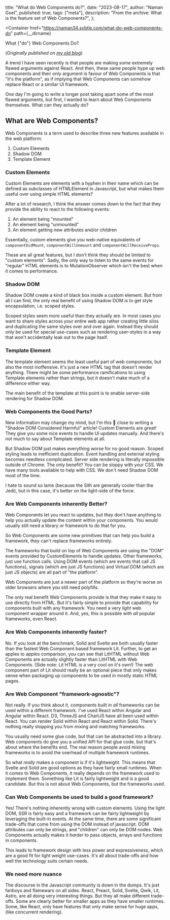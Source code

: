   title: "What do Web Components do?",
  date: "2023-08-17",
  author: "Naman Goel",
  published: true,
  tags: ["meta"],
  description: "From the archive: What is the feature set of Web Components?",
};


<Container
  href="https://naman34.svbtle.com/what-do-web-components-do"
  path={__dirname}
>
  <Word scale={81}>What</Word>
  <Word scale={21} italic>
    {"do"}
  </Word>
  <Word scale={61}>Web</Word>
  <Word scale={188}>Components</Word>
  <Word scale={53.5}>Do?</Word>
</Container>

(_Originally published on [my old blog](https://naman34.svbtle.com/what-do-web-components-do)_)

A trend I have seen recently is that people are making some extremely flawed arguments against React. And then, these same people hype up web components and their only argument is favour of Web Components is that "it's the platform", as if implying that Web Components can somehow replace React or a similar UI framework.

One day I'm going to write a longer post taking apart some of the most flawed arguments, but first, I wanted to learn about Web Components themselves. What can they actually do?

## What are Web Components?

Web Components is a term used to describe three new features available in the web platform:

1. Custom Elements
2. Shadow DOM
3. Template Element

### Custom Elements

Custom Elements are elements with a hyphen in their name which can be defined as subclasses of HTMLElement in Javascript, but what makes them useful over using simple HTML elements?

After a lot of research, I think the answer comes down to the fact that they provide the ability to react to the following events:

1. An element being "mounted"
2. An element being "unmounted"
3. An element getting new attributes and/or children

Essentially, custom elements give you web-native equivalents of `componentDidMount`, `componentWillUnmount` and `componentWillReceiveProps`.

These are all great features, but I don't think they should be limited to "custom elements". Sadly, the only way to listen to the same events for "regular" HTML elements is to MutationObserver which isn't the best when it comes to performance.

### Shadow DOM

Shadow DOM create a kind of black box inside a custom element. But from all I can find, the only real benefit of using Shadow DOM is to get style encapsulation, i.e. scoped styles.

Scoped styles seem more useful than they actually are. In most cases you want to share styles across your entire web app rather creating little silos and duplicating the same styles over and over again. Instead they should only be used for special use-cases such as rendering user-styles in a way that won't accidentally leak out to the page itself.

### Template Element

The template element seems the least useful part of web components, but also the most inoffensive. It's just a new HTML tag that doesn't render anything. There might be some performance ramifications to using Template elements rather than strings, but it doesn't make much of a difference either way.

The main benefit of the template at this point is to enable server-side rendering for Shadow DOM.

### Web Components the Good Parts?

New information may change my mind, but I'm this 🤏 close to writing a "Shadow DOM Considered Harmful" article! Custom Elements are great! They give you some nice events to handle UI updates manually. And there's not much to say about Template elements at all.

But Shadow DOM just makes everything worse for no good reason. Scoped styling leads to inefficient duplication. Event handling and external styling becomes needless complicated. Server side rendering is literally impossible outside of Chrome. The only benefit? You can be sloppy with your CSS. We have many tools available to help with CSS. We don't need Shadow DOM most of the time.

I hate to sound so lame (because the Sith are generally cooler than the Jedi), but in this case, it's better on the light-side of the force.

### Are Web Components inherently Better?

Web Components let you react to updates, but they don't have anything to help you actually update the content within your components. You would usually still need a library or framework to do that for you.

So Web Components are some new primitives that can help you build a framework, they can't replace frameworks entirely.

The frameworks that build on top of Web Components are using the "DOM" events provided by CustomElements to handle updates. Other frameworks, just use function calls. Using DOM events (which are events that call JS functions), signals (which are just JS functions) and Virtual DOM (which are just JS objects) are all part of "the platform".

Web Components are just a newer part of the platform so they're worse on older browsers where you still need polyfills.

The only real benefit Web Components provide is that they make it easy to use directly from HTML. But it's fairly simple to provide that capability for components built with any framework. You need a very _light_ web component wrapper around it. And, yes, this is possible with _all_ popular frameworks, even React.

### Are Web Components inherently faster?

No. If you look at the benchmark, Solid and Svelte are both usually faster than the fastest Web Component based framework Lit. Further, to get an apples to apples comparison, you can see that LitHTML without Web Components are actually slightly faster than LitHTML with Web Components. (Side note: Lit HTML is a very cool on it's own!) The web component part of Lit should really be an optional piece that only makes sense when packaging up components to be used in mostly static HTML pages.

### Are Web Component "framework-agnostic"?

Not really. If you think about it, components built in _all_ frameworks can be used within a different framework. I've used React within Angular and Angular within React. D3, ThreeJS and ChartJS have all been used within React. You can render Solid within React and React within Solid. There's nothing really stopping you from mixing and matching frameworks.

You usually need some glue code, but that can be abstracted into a library. Web components do give you a unified API for that glue code, but that's about where the benefits end. The real reason people avoid mixing frameworks is to avoid the overhead of multiple framework runtimes.

So what _really_ makes a component is if it's lightweight. This means that Svelte and Solid are good options as they have fairly small runtimes. When it comes to Web Components, it really depends on the framework used to implement them. Something like Lit is fairly lightweight and is a good candidate. But this is not about Web Components, but the frameworks used.

### Can Web Components be used to build a good framework?

Yes! There's nothing inherently wrong with custom elements. Using the light DOM, SSR is fairly easy and a framework can be fairly lightweight by leveraging the built-in events. At the same time, there are some significant trade-offs that come from using the DOM instead of javascript. DOM attributes can only be strings, and "children" can only be DOM nodes. Web Components actually makes it _harder_ to pass objects, arrays and functions in components.

This leads to framework design with less power and expressiveness, which are a good fit for light weight use-cases. It's all about trade-offs and how well the technology suits certain needs.

### We need more nuance

The discourse in the Javascript community is down in the dumps. It's just fanboys and flamewars on all sides. React, Preact, Solid, Svelte, Qwik, Lit, Astro, are all doing very interesting things. But they all make different trade-offs. Some are clearly better for smaller apps as they have smaller runtimes. Some, like React, only have features that only make sense for huge apps, (like concurrent rendering).
